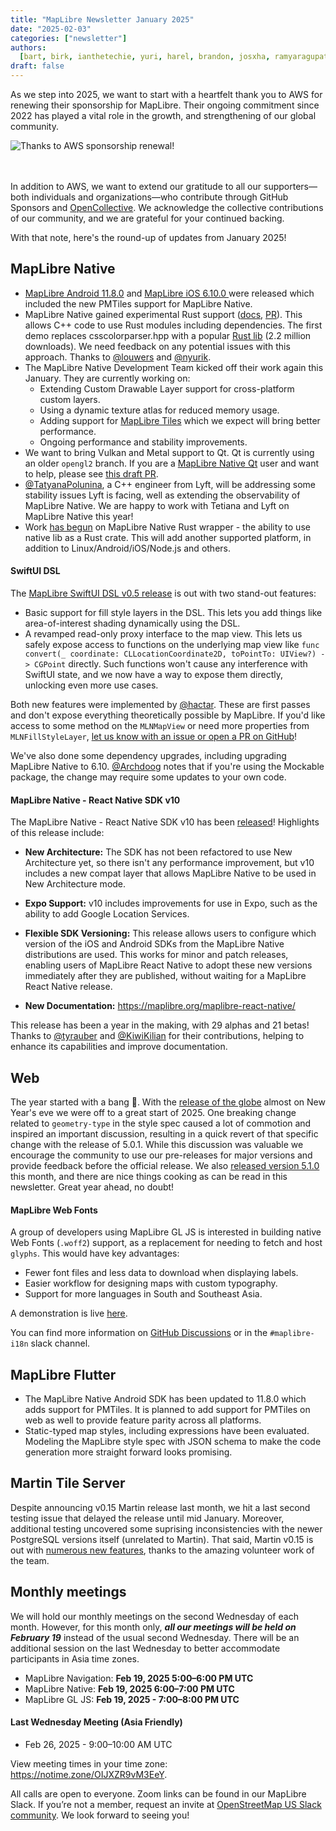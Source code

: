 ```yaml
---
title: "MapLibre Newsletter January 2025"
date: "2025-02-03"
categories: ["newsletter"]
authors:
  [bart, birk, ianthetechie, yuri, harel, brandon, josxha, ramyaragupathy]
draft: false
---
```



As we step into 2025, we want to start with a heartfelt thank you to AWS for renewing their sponsorship for MapLibre. Their ongoing commitment since 2022 has played a vital role in the growth, and strengthening of our global community.

<div style={{ display: "flex", justifyContent: "center" }}>
  <Image
    src={gratitude_aws}
    style={{
      maxWidth: "550px",
      width: "100%",
      height: "auto",
      display: "inline-block",
    }}
    alt="Thanks to AWS sponsorship renewal!"
  />
</div>
<br></br>

In addition to AWS, we want to extend our gratitude to all our supporters—both individuals and organizations—who contribute through GitHub Sponsors and [OpenCollective](https://opencollective.com/maplibre). We acknowledge the collective contributions of our community, and we are grateful for your continued backing.

With that note, here's the round-up of updates from January 2025!

## MapLibre Native

- [MapLibre Android 11.8.0](https://github.com/maplibre/maplibre-native/releases/tag/android-v11.8.0) and [MapLibre iOS 6.10.0 ](https://github.com/maplibre/maplibre-native/releases/tag/ios-v6.10.0) were released which included the new PMTiles support for MapLibre Native.
- MapLibre Native gained experimental Rust support ([docs](https://maplibre.org/maplibre-native/docs/book/rust.html), [PR](https://github.com/maplibre/maplibre-native/pull/3137)). This allows C++ code to use Rust modules including dependencies. The first demo replaces csscolorparser.hpp with a popular [Rust lib](https://crates.io/crates/csscolorparser) (2.2 million downloads). We need feedback on any potential issues with this approach. Thanks to [@louwers](https://github.com/louwers) and [@nyurik](https://github.com/nyurik).
- The MapLibre Native Development Team kicked off their work again this January. They are currently working on:
  - Extending Custom Drawable Layer support for cross-platform custom layers.
  - Using a dynamic texture atlas for reduced memory usage.
  - Adding support for [MapLibre Tiles](https://github.com/maplibre/maplibre-tile-spec) which we expect will bring better performance.
  - Ongoing performance and stability improvements.
- We want to bring Vulkan and Metal support to Qt. Qt is currently using an older `opengl2` branch. If you are a [MapLibre Native Qt](https://github.com/maplibre/maplibre-native-qt) user and want to help, please see [this draft PR](https://github.com/maplibre/maplibre-native-qt/pull/59).
- [@TatyanaPolunina](https://github.com/TatyanaPolunina), a C++ engineer from Lyft, will be addressing some stability issues Lyft is facing, well as extending the observability of MapLibre Native. We are happy to work with Tetiana and Lyft on MapLibre Native this year!
- Work [has begun](https://github.com/maplibre/maplibre-native/pull/3181) on MapLibre Native Rust wrapper - the ability to use native lib as a Rust crate. This will add another supported platform, in addition to Linux/Android/iOS/Node.js and others.

#### SwiftUI DSL

The [MapLibre SwiftUI DSL v0.5 release](https://github.com/maplibre/swiftui-dsl/releases/tag/v0.5.1) is out with two stand-out features:

- Basic support for fill style layers in the DSL. This lets you add things like area-of-interest shading dynamically using the DSL.
- A revamped read-only proxy interface to the map view. This lets us safely expose access to functions on the underlying map view like `func convert(_ coordinate: CLLocationCoordinate2D, toPointTo: UIView?) -> CGPoint` directly. Such functions won't cause any interference with SwiftUI state, and we now have a way to expose them directly, unlocking even more use cases.

Both new features were implemented by [@hactar](https://github.com/hactar). These are first passes and don't expose everything theoretically possible by MapLibre. If you'd like access to some method on the `MLNMapView` or need more properties from `MLNFillStyleLayer`, [let us know with an issue or open a PR on GitHub](https://github.com/maplibre/swiftui-dsl)!

We've also done some dependency upgrades, including upgrading MapLibre Native to 6.10. [@Archdoog](https://github.com/Archdoog) notes that if you're using the Mockable package, the change may require some updates to your own code.

#### MapLibre Native - React Native SDK v10

The MapLibre Native - React Native SDK v10 has been [released](https://github.com/maplibre/maplibre-react-native/releases/tag/v10.0.0)!
Highlights of this release include:

- **New Architecture:** The SDK has not been refactored to use New Architecture yet, so there isn't any performance improvement, but v10 includes a new compat layer that allows MapLibre Native to be used in New Architecture mode.

- **Expo Support:** v10 includes improvements for use in Expo, such as the ability to add Google Location Services.

- **Flexible SDK Versioning:** This release allows users to configure which version of the iOS and Android SDKs from the MapLibre Native distributions are used. This works for minor and patch releases, enabling users of MapLibre React Native to adopt these new versions immediately after they are published, without waiting for a MapLibre React Native release.

- **New Documentation:** https://maplibre.org/maplibre-react-native/

This release has been a year in the making, with 29 alphas and 21 betas! Thanks to [@tyrauber](https://github.com/tyrauber) and [@KiwiKilian](https://github.com/KiwiKilian) for their contributions, helping to enhance its capabilities and improve documentation.

## Web

The year started with a bang 🎉. With the [release of the globe](https://github.com/maplibre/maplibre-gl-js/releases/tag/v5.0.0) almost on New Year's eve we were off to a great start of 2025. One breaking change related to `geometry-type` in the style spec caused a lot of commotion and inspired an important discussion, resulting in a quick revert of that specific change with the release of 5.0.1.
While this discussion was valuable we encourage the community to use our pre-releases for major versions and provide feedback before the official release.
We also [released version 5.1.0](https://github.com/maplibre/maplibre-gl-js/releases/tag/v5.1.0) this month, and there are nice things cooking as can be read in this newsletter. Great year ahead, no doubt!

#### MapLibre Web Fonts

A group of developers using MapLibre GL JS is interested in building native Web Fonts (`.woff2`) support, as a replacement for needing to fetch and host `glyphs`. This would have key advantages:

- Fewer font files and less data to download when displaying labels.
- Easier workflow for designing maps with custom typography.
- Support for more languages in South and Southeast Asia.

A demonstration is live [here](https://bdon.github.io/maplibre-text/webfonts/).

You can find more information on [GitHub Discussions](https://github.com/maplibre/maplibre-gl-js/discussions/2555) or in the `#maplibre-i18n` slack channel.

## MapLibre Flutter

- The MapLibre Native Android SDK has been updated to 11.8.0 which adds support for PMTiles. It is planned to add support for PMTiles on web as well to provide feature parity across all platforms.
- Static-typed map styles, including expressions have been evaluated. Modeling the MapLibre style spec with JSON schema to make the code generation more straight forward looks promising.

## Martin Tile Server

Despite announcing v0.15 Martin release last month, we hit a last second testing issue that delayed the release until mid January. Moreover, additional testing uncovered some suprising inconsistencies with the newer PostgreSQL versions itself (unrelated to Martin). That said, Martin v0.15 is out with [numerous new features](https://maplibre.org/news/2025-01-05-maplibre-newsletter-december-2024/#martin), thanks to the amazing volunteer work of the team.

## Monthly meetings

We will hold our monthly meetings on the second Wednesday of each month. However, for this month only, _**all our meetings will be held on February 19**_ instead of the usual second Wednesday. There will be an additional session on the last Wednesday to better accommodate participants in Asia time zones.

- MapLibre Navigation: **Feb 19, 2025 5:00–6:00 PM UTC**
- MapLibre Native: **Feb 19, 2025 6:00–7:00 PM UTC**
- MapLibre GL JS: **Feb 19, 2025 - 7:00–8:00 PM UTC**

#### Last Wednesday Meeting (Asia Friendly)

- Feb 26, 2025 - 9:00–10:00 AM UTC

View meeting times in your time zone: https://notime.zone/OIJXZR9vM3EeY.

All calls are open to everyone. Zoom links can be found in our MapLibre Slack. If you’re not a member, request an invite at [OpenStreetMap US Slack community](https://slack.openstreetmap.us/). We look forward to seeing you!
